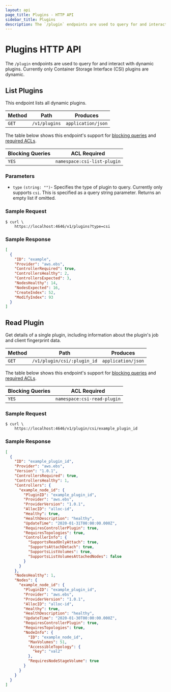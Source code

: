 ```yaml
---
layout: api
page_title: Plugins - HTTP API
sidebar_title: Plugins
description: The `/plugin` endpoints are used to query for and interact with dynamic plugins.
---
```


# Plugins HTTP API

The `/plugin` endpoints are used to query for and interact with
dynamic plugins. Currently only Container Storage Interface (CSI)
plugins are dynamic.

## List Plugins

This endpoint lists all dynamic plugins.

| Method | Path          | Produces           |
| ------ | ------------- | ------------------ |
| `GET`  | `/v1/plugins` | `application/json` |

The table below shows this endpoint's support for
[blocking queries](/api-docs#blocking-queries) and
[required ACLs](/api-docs#acls).

| Blocking Queries | ACL Required                |
| ---------------- | --------------------------- |
| `YES`            | `namespace:csi-list-plugin` |

### Parameters

- `type` `(string: "")`- Specifies the type of plugin to
  query. Currently only supports `csi`. This is specified as a query
  string parameter. Returns an empty list if omitted.

### Sample Request

```shell-session
$ curl \
    https://localhost:4646/v1/plugins?type=csi
```

### Sample Response

```json
[
  {
    "ID": "example",
    "Provider": "aws.ebs",
    "ControllerRequired": true,
    "ControllersHealthy": 2,
    "ControllersExpected": 3,
    "NodesHealthy": 14,
    "NodesExpected": 16,
    "CreateIndex": 52,
    "ModifyIndex": 93
  }
]
```

## Read Plugin

Get details of a single plugin, including information about the
plugin's job and client fingerprint data.

| Method | Path                        | Produces           |
| ------ | --------------------------- | ------------------ |
| `GET`  | `/v1/plugin/csi/:plugin_id` | `application/json` |

The table below shows this endpoint's support for
[blocking queries](/api-docs#blocking-queries) and
[required ACLs](/api-docs#acls).

| Blocking Queries | ACL Required                |
| ---------------- | --------------------------- |
| `YES`            | `namespace:csi-read-plugin` |

### Sample Request

```shell-session
$ curl \
    https://localhost:4646/v1/plugin/csi/example_plugin_id
```

### Sample Response

```json
[
  {
    "ID": "example_plugin_id",
    "Provider": "aws.ebs",
    "Version": "1.0.1",
    "ControllersRequired": true,
    "ControllersHealthy": 1,
    "Controllers": {
      "example_node_id": {
        "PluginID": "example_plugin_id",
        "Provider": "aws.ebs",
        "ProviderVersion": "1.0.1",
        "AllocID": "alloc-id",
        "Healthy": true,
        "HealthDescription": "healthy",
        "UpdateTime": "2020-01-31T00:00:00.000Z",
        "RequiresControllerPlugin": true,
        "RequiresTopologies": true,
        "ControllerInfo": {
          "SupportsReadOnlyAttach": true,
          "SupportsAttachDetach": true,
          "SupportsListVolumes": true,
          "SupportsListVolumesAttachedNodes": false
        }
      }
    },
    "NodesHealthy": 1,
    "Nodes": {
      "example_node_id": {
        "PluginID": "example_plugin_id",
        "Provider": "aws.ebs",
        "ProviderVersion": "1.0.1",
        "AllocID": "alloc-id",
        "Healthy": true,
        "HealthDescription": "healthy",
        "UpdateTime": "2020-01-30T00:00:00.000Z",
        "RequiresControllerPlugin": true,
        "RequiresTopologies": true,
        "NodeInfo": {
          "ID": "example_node_id",
          "MaxVolumes": 51,
          "AccessibleTopology": {
            "key": "val2"
          },
          "RequiresNodeStageVolume": true
        }
      }
    }
  }
]
```
